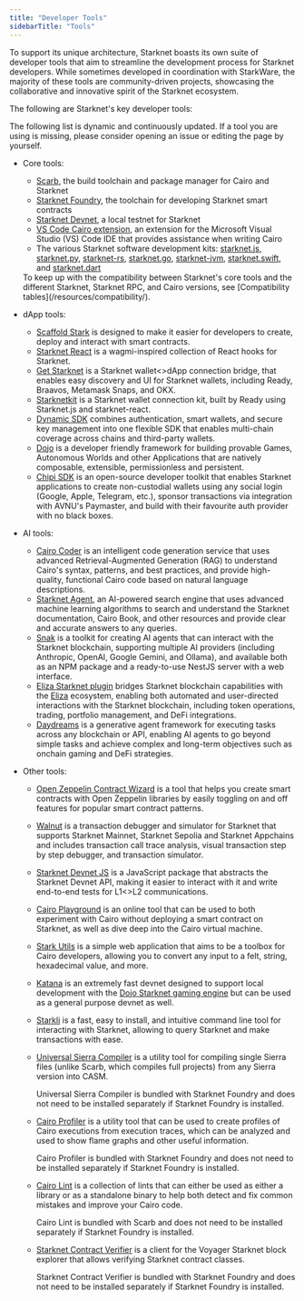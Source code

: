 ```yaml
---
title: "Developer Tools"
sidebarTitle: "Tools"
---
```


To support its unique architecture, Starknet boasts its own suite of developer tools that aim to streamline the development process for Starknet developers. While sometimes developed in coordination with StarkWare, the majority of these tools are community-driven projects, showcasing the collaborative and innovative spirit of the Starknet ecosystem.

The following are Starknet's key developer tools:

<Warning>
The following list is dynamic and continuously updated. If a tool you are using is missing, please consider opening an issue or editing the page by yourself.
</Warning>

* Core tools:

  * [Scarb](https://docs.swmansion.com/scarb/), the build toolchain and package manager for Cairo and Starknet
  * [Starknet Foundry](https://foundry-rs.github.io/starknet-foundry/), the toolchain for developing Starknet smart contracts
  * [Starknet Devnet](https://0xspaceshard.github.io/starknet-devnet/), a local testnet for Starknet
  * [VS Code Cairo extension](https://marketplace.visualstudio.com/items?itemName=starkware.cairo1), an extension for the Microsoft Visual Studio (VS) Code IDE that provides assistance when writing Cairo
  * The various Starknet software development kits:
[starknet.js](https://starknetjs.com/),
[starknet.py](https://starknetpy.readthedocs.io/en/latest/),
[starknet-rs](https://github.com/xJonathanLEI/starknet-rs?tab=readme-ov-file#starknet-rs),
[starknet.go](https://pkg.go.dev/github.com/NethermindEth/starknet.go#section-readme),
[starknet-jvm](https://github.com/software-mansion/starknet-jvm?tab=readme-ov-file#-starknet-jvm-),
[starknet.swift](https://github.com/software-mansion/starknet.swift?tab=readme-ov-file#starknetswift),
and [starknet.dart](https://starknetdart.dev/)

  <Tip>
    To keep up with the compatibility between Starknet's core tools and the different Starknet, Starknet RPC, and Cairo versions, see [Compatibility tables](/resources/compatibility/).
  </Tip>

* dApp tools:
  * [Scaffold Stark](https://scaffoldstark.com/) is designed to make it easier for developers to create, deploy and interact with smart contracts.
  * [Starknet React](https://github.com/apibara/starknet-react) is a wagmi-inspired collection of React hooks for Starknet.
  * [Get Starknet](https://github.com/starknet-io/get-starknet) is a Starknet wallet\<>dApp connection bridge, that enables easy discovery and UI for Starknet wallets, including Ready, Braavos, Metamask Snaps, and OKX.
  * [Starknetkit](https://www.starknetkit.com/) is a Starknet wallet connection kit, built by Ready using Starknet.js and starknet-react.
  * [Dynamic SDK](https://go.dynamic.xyz/4eFmNMI) combines authentication, smart wallets, and secure key management into one flexible SDK that enables multi-chain coverage across chains and third-party wallets.
  * [Dojo](https://www.dojoengine.org/) is a developer friendly framework for building provable Games, Autonomous Worlds and other Applications that are natively composable, extensible, permissionless and persistent.
  * [Chipi SDK](https://sdk.chipipay.com/introduction) is an open-source developer toolkit that enables Starknet applications to create non-custodial wallets using any social login (Google, Apple, Telegram, etc.), sponsor transactions via integration with AVNU's Paymaster, and build with their favourite auth provider with no black boxes.

* AI tools:
  * [Cairo Coder](https://www.cairo-coder.com/) is an intelligent code generation service that uses advanced Retrieval-Augmented Generation (RAG) to understand Cairo's syntax, patterns, and best practices, and provide high-quality, functional Cairo code based on natural language descriptions.
  * [Starknet Agent](https://agent.starknet.io/), an AI-powered search engine that uses advanced machine learning algorithms to search and understand the Starknet documentation, Cairo Book, and other resources and provide clear and accurate answers to any queries.
  * [Snak](https://www.starkagent.ai/) is a toolkit for creating AI agents that can interact with the Starknet blockchain, supporting multiple AI providers (including Anthropic, OpenAI, Google Gemini, and Ollama), and available both as an NPM package and a ready-to-use NestJS server with a web interface.
  * [Eliza Starknet plugin](https://www.npmjs.com/package/@elizaos/plugin-starknet) bridges Starknet blockchain capabilities with the [Eliza](https://github.com/elizaOS/eliza/tree/main) ecosystem, enabling both automated and user-directed interactions with the Starknet blockchain, including token operations, trading, portfolio management, and DeFi integrations.
  * [Daydreams](https://docs.dreams.fun/) is a generative agent framework for executing tasks across any blockchain or API, enabling AI agents to go beyond simple tasks and achieve complex and long-term objectives such as onchain gaming and DeFi strategies.

* Other tools:
  * [Open Zeppelin Contract Wizard](https://wizard.openzeppelin.com/cairo) is a tool that helps you create smart contracts with Open Zeppelin libraries by easily toggling on and off features for popular smart contract patterns.
  * [Walnut](https://walnut.dev/) is a transaction debugger and simulator for Starknet that supports Starknet Mainnet, Starknet Sepolia and Starknet Appchains and includes transaction call trace analysis, visual transaction step by step debugger, and transaction simulator.
  * [Starknet Devnet JS](https://github.com/0xSpaceShard/starknet-devnet-js) is a JavaScript package that abstracts the Starknet Devnet API, making it easier to interact with it and write end-to-end tests for L1\<>L2 communications.
  * [Cairo Playground](https://www.cairo-lang.org/cairovm/) is an online tool that can be used to both experiment with Cairo without deploying a smart contract on Starknet, as well as dive deep into the Cairo virtual machine.
  * [Stark Utils](https://www.stark-utils.xyz/converter) is a simple web application that aims to be a toolbox for Cairo developers, allowing you to convert any input to a felt, string, hexadecimal value, and more.
  * [Katana](https://book.dojoengine.org/toolchain/katana) is an extremely fast devnet designed to support local development with the [Dojo Starknet gaming engine](https://github.com/dojoengine/dojo) but can be used as a general purpose devnet as well.
  * [Starkli](https://book.starkli.rs/) is a fast, easy to install, and intuitive command line tool for interacting with Starknet, allowing to query Starknet and make transactions with ease.
  * [Universal Sierra Compiler](https://github.com/software-mansion/universal-sierra-compiler) is a utility tool for compiling single Sierra files (unlike Scarb, which compiles full projects) from any Sierra version into CASM.

    <Note>
      Universal Sierra Compiler is bundled with Starknet Foundry and does not need to be installed separately if Starknet Foundry is installed.
    </Note>
  * [Cairo Profiler](https://github.com/software-mansion/cairo-profiler) is a utility tool that can be used to create profiles of Cairo executions from execution traces, which can be analyzed and used to show flame graphs and other useful information.

    <Note>
      Cairo Profiler is bundled with Starknet Foundry and does not need to be installed separately if Starknet Foundry is installed.
    </Note>
  * [Cairo Lint](https://github.com/software-mansion/cairo-lint) is a collection of lints that can either be used as either a library or as a standalone binary to help both detect and fix common mistakes and improve your Cairo code.

    <Note>
      Cairo Lint is bundled with Scarb and does not need to be installed separately if Starknet Foundry is installed.
    </Note>
  * [Starknet Contract Verifier](https://github.com/NethermindEth/starknet-contract-verifier) is a client for the Voyager Starknet block explorer that allows verifying Starknet contract classes.

    <Note>
      Starknet Contract Verifier is bundled with Starknet Foundry and does not need to be installed separately if Starknet Foundry is installed.
    </Note>
